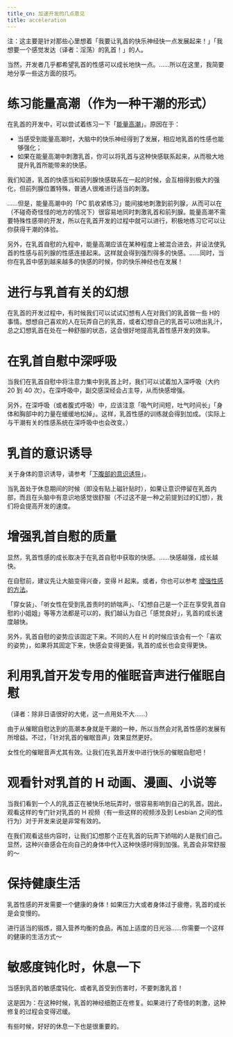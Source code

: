 ```yaml
---
title_cn: 加速开发的几点意见
title: acceleration
---
```


注：这主要是针对那些心里想着「我要让乳首的快乐神经快一点发展起来！」「我想要一个感觉发达（译者：淫荡）的乳首！」的人。

当然，开发者几乎都希望乳首的性感可以成长地快一点。……所以在这里，我简要地分享一些这方面的技巧。


# 练习能量高潮（作为一种干潮的形式）

在乳首的开发中，可以尝试着练习一下「[能量高潮]()」。原因在于：

- 当感受到能量高潮时，大脑中的快乐神经得到了发展，相应地乳首的性感也能够强化；
- 如果在能量高潮中刺激乳首，你可以将乳首与这种快感联系起来，从而极大地提升乳首所能带来的快感。

我们知道，乳首的快感当和前列腺快感联系在一起的时候，会互相得到极大的强化，但前列腺位置特殊，普通人很难进行适当的刺激。

……但是，能量高潮中的「PC 肌收紧练习」能间接地刺激到前列腺，从而可以在（不碰奇奇怪怪的地方的情况下）很容易地同时刺激乳首和前列腺。能量高潮不需要特殊性感带的开发，所以在乳首开发的过程中就可以进行，积极地练习它可以让你获得干潮的体验。

另外，在乳首自慰的九程中，能量高潮应该在某种程度上被混合进去，并设法使乳首的性感与前列腺的性感连接起来。这样就会得到强烈得多的快感。……同时，当你在乳首中感到越来越多的快感的时候，你的快乐神经也在发展！

# 进行与乳首有关的幻想

在乳首的开发过程中，有时候我们可以试试幻想有人在对我们的乳首做一些 H的事情。想想自己喜欢的人在玩弄自己的乳首，或者幻想自己的乳首可以喷出乳汁，总之幻想乳首在处在一种舒服的状态，这会很好地提高乳首性感开发的效率。

# 在乳首自慰中深呼吸

当我们在乳首自慰中将注意力集中到乳首上时，我们可以试着加入深呼吸（大约 20 到 40 次）。在深呼吸中，副交感深经会占主导，从而快感增强。

另外，在深呼吸（或者腹式呼吸）中，应该注意「吸气时间短，吐气时间长」「身体和胸部中的力量在缓缓地松掉」。这样，乳首性感的训练就会得到加成。（实际上与干潮有关的性感系统在深呼吸中也会改变。）

# 乳首的意识诱导

关于身体的意识诱导，请参考「[下腹部的意识诱导]()」。

当乳首处于休息期间的时候（即没有贴上磁针贴时），如果让意识停留在乳首内部，而且在头脑中有意识地感觉很舒服（不过这不是一种之前提到过的幻想），我们将会提高开发的速度。

# 增强乳首自慰的质量

显然，乳首性感的成长取决于在乳首自慰中获取的快感。……快感越强，成长越快。

在自慰前，建议先让大脑变得兴奋，变得 H 起来。或者，你也可以参考 [增强性感的方法]()。

「穿女装」、「听女性在受到乳首责时的娇喘声」、「幻想自己是一个正在享受乳首自慰的小姐姐」等等方法都是可以的，我们越认为自己「感觉良好」，乳首的成长速度越快。

另外，乳首自慰的姿势应该固定下来。不同的人在 H 的时候应该会有一个「喜欢的姿势」，如果将其固定下来，快感会变得更强，乳首的成长也会变得更快。

# 利用乳首开发专用的催眠音声进行催眠自慰

（译者：除非日语很好的大佬，这一点用处不大……）

由于从催眠自慰达到的高潮本身就是干潮的一种，所以当然会对乳首性感的发展有所增益。不过，「针对乳首的催眠音声」效果显然更好。

女性化的催眠音声尤其有效。让我们在乳首开发中进行快乐的催眠自慰吧！

# 观看针对乳首的 H 动画、漫画、小说等

当我们看到一个人的乳首正在被快乐地玩弄时，很容易影响到自己的乳首。因此，观看这样的专门针对乳首的 H 视频（有一些这样的视频涉及到 Lesbian 之间的性行为）对于开发来说是非常有效的。

在我们观看这些内容时，让我们幻想那个正在乳首的玩弄下娇喘的人是我们自己。显然，这种兴奋感会在向自己的身体中代入这种快感时得到加强。乳首会非常舒服的～

# 保持健康生活

乳首性感的开发需要一个健康的身体！如果压力大或者身体过于疲倦，乳首的成长是会变慢的。

进行适当的锻炼，摄入营养均衡的食品，再加上适度的日光浴……你需要一个这样的健康的生活方式～

# 敏感度钝化时，休息一下

当感到乳首的敏感度钝化、或者乳首受到伤害时，不要刺激乳首！

这是因为：在这种时候，乳首的神经细胞正在修复。如果进行了奇怪的刺激，这种修复的过程会变得迟缓。

有些时候，好好的休息一下也是很重要的。
